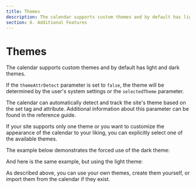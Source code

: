 ```yaml
---
title: Themes
description: The calendar supports custom themes and by default has light and dark themes. Learn how to configure themes and use system settings or your own themes.
section: 6. Additional Features
---
```


# Themes

The calendar supports custom themes and by default has light and dark themes.

If the `themeAttrDetect` parameter is set to `false`, the theme will be determined by the user's system settings or the `selectedTheme` parameter.

The calendar can automatically detect and track the site's theme based on the set tag and attribute. Additional information about this parameter can be found in the reference guide.

If your site supports only one theme or you want to customize the appearance of the calendar to your liking, you can explicitly select one of the available themes.

The example below demonstrates the forced use of the dark theme:

<Sandbox example="additional-features-themes-dark" themeDetection={false} />

And here is the same example, but using the light theme:

<Sandbox example="additional-features-themes-light" themeDetection={false} />

As described above, you can use your own themes, create them yourself, or import them from the calendar if they exist.

<Sandbox example="additional-features-themes-slate-light" themeDetection={false} />
